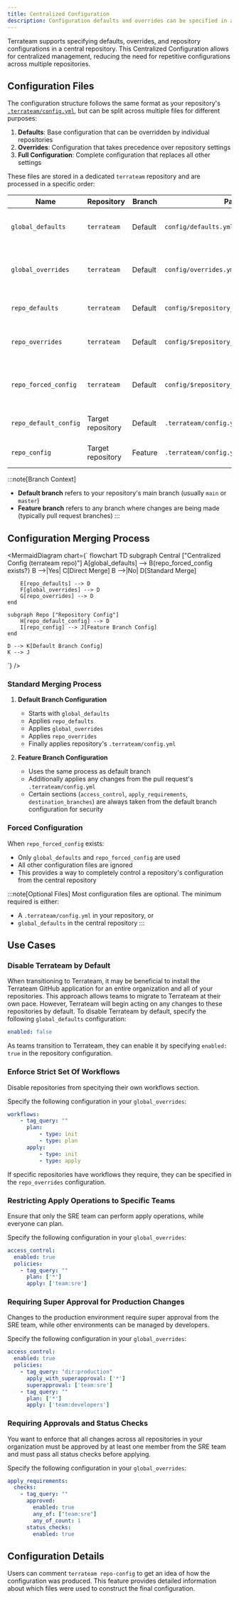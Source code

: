 ```yaml
---
title: Centralized Configuration
description: Configuration defaults and overrides can be specified in a central repository.
---
```



Terrateam supports specifying defaults, overrides, and repository configurations in a central repository. This Centralized Configuration allows for centralized management, reducing the need for repetitive configurations across multiple repositories.

## Configuration Files

The configuration structure follows the same format as your repository's [`.terrateam/config.yml`](/configuration-reference/), but can be split across multiple files for different purposes:

1. **Defaults**: Base configuration that can be overridden by individual repositories
2. **Overrides**: Configuration that takes precedence over repository settings
3. **Full Configuration**: Complete configuration that replaces all other settings

These files are stored in a dedicated `terrateam` repository and are processed in a specific order:

| Name | Repository | Branch | Path | Purpose |
|--- |--- |--- |--- |--- |
| `global_defaults`| `terrateam` | Default | `config/defaults.yml` | Base configuration for all repositories |
| `global_overrides` | `terrateam` | Default | `config/overrides.yml` | Organization-wide settings that override repository configs |
| `repo_defaults` | `terrateam` | Default | `config/$repository_name/defaults.yml` | Repository-specific base settings |
| `repo_overrides` | `terrateam` | Default | `config/$repository_name/overrides.yml` | Repository-specific enforced settings |
| `repo_forced_config` | `terrateam` | Default | `config/$repository_name/config.yml` | Complete configuration that replaces all other settings |
| `repo_default_config` | Target repository | Default | `.terrateam/config.yml` | Repository's own configuration |
| `repo_config` | Target repository | Feature | `.terrateam/config.yml` | Pull request branch configuration |

:::note[Branch Context]
- **Default branch** refers to your repository's main branch (usually `main` or `master`)
- **Feature branch** refers to any branch where changes are being made (typically pull request branches)
:::

## Configuration Merging Process

<MermaidDiagram chart={`
flowchart TD
    subgraph Central ["Centralized Config (terrateam repo)"]
        A[global_defaults] --> B{repo_forced_config exists?}
        B -->|Yes| C[Direct Merge]
        B -->|No| D[Standard Merge]
        
        E[repo_defaults] --> D
        F[global_overrides] --> D
        G[repo_overrides] --> D
    end

    subgraph Repo ["Repository Config"]
        H[repo_default_config] --> D
        I[repo_config] --> J[Feature Branch Config]
    end

    D --> K[Default Branch Config]
    K --> J

`} />

### Standard Merging Process

1. **Default Branch Configuration**
   - Starts with `global_defaults`
   - Applies `repo_defaults`
   - Applies `global_overrides`
   - Applies `repo_overrides`
   - Finally applies repository's `.terrateam/config.yml`

2. **Feature Branch Configuration**
   - Uses the same process as default branch
   - Additionally applies any changes from the pull request's `.terrateam/config.yml`
   - Certain sections (`access_control`, `apply_requirements`, `destination_branches`) are always taken from the default branch configuration for security

### Forced Configuration

When `repo_forced_config` exists:
- Only `global_defaults` and `repo_forced_config` are used
- All other configuration files are ignored
- This provides a way to completely control a repository's configuration from the central repository

:::note[Optional Files]
Most configuration files are optional. The minimum required is either:
- A `.terrateam/config.yml` in your repository, or
- `global_defaults` in the central repository
:::

## Use Cases
### Disable Terrateam by Default
When transitioning to Terrateam, it may be beneficial to install the Terrateam GitHub application for an entire organization and all of your repositories. This approach allows teams to migrate to Terrateam at their own pace. However, Terrateam will begin acting on any changes to these repositories by default. To disable Terrateam by default, specify the following `global_defaults` configuration:

```yaml
enabled: false
```

As teams transition to Terrateam, they can enable it by specifying `enabled: true` in the repository configuration.

### Enforce Strict Set Of Workflows
Disable repositories from specitying their own workflows section.

Specify the following configuration in your `global_overrides`:

```yaml
workflows:
    - tag_query: ""
      plan:
          - type: init
          - type: plan
      apply:
          - type: init
          - type: apply
```

If specific repositories have workflows they require, they can be specified in the `repo_overrides` configuration.

### Restricting Apply Operations to Specific Teams
Ensure that only the SRE team can perform apply operations, while everyone can plan.

Specify the following configuration in your `global_overrides`:

```yaml
access_control:
  enabled: true
  policies:
    - tag_query: ""
      plan: ['*']
      apply: ['team:sre']
```

### Requiring Super Approval for Production Changes
Changes to the production environment require super approval from the SRE team, while other environments can be managed by developers.

Specify the following configuration in your `global_overrides`:

```yaml
access_control:
  enabled: true
  policies:
    - tag_query: "dir:production"
      apply_with_superapproval: ['*']
      superapproval: ['team:sre']
    - tag_query: ""
      plan: ['*']
      apply: ['team:developers']
```

### Requiring Approvals and Status Checks
You want to enforce that all changes across all repositories in your organization must be approved by at least one member from the SRE team and must pass all status checks before applying.

Specify the following configuration in your `global_overrides`:

```yaml
apply_requirements:
  checks:
    - tag_query: ""
      approved:
        enabled: true
        any_of: ["team:sre"]
        any_of_count: 1
      status_checks:
        enabled: true
```

## Configuration Details
Users can comment `terrateam repo-config` to get an idea of how the configuration was produced. This feature provides detailed information about which files were used to construct the final configuration.
